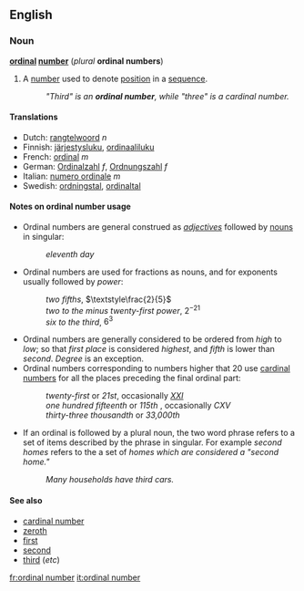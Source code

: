 ==English==
===Noun===
'''[[ordinal]] [[number]]''' (''plural'' '''ordinal numbers''')

#{{arithmetic}} A [[number]] used to denote [[position]] in a [[sequence]].
#: ''"Third" is an '''ordinal number''', while "three" is a cardinal number.''

====Translations====
*Dutch: [[rangtelwoord]] ''n''
*Finnish: [[järjestysluku]], [[ordinaaliluku]]
*French: [[ordinal]] ''m''
*German: [[Ordinalzahl]] ''f'', [[Ordnungszahl]] ''f''
*Italian: [[numero ordinale]] ''m''
*Swedish: [[ordningstal]], [[ordinaltal]]

====Notes on ordinal number usage====
*Ordinal numbers are general construed as ''[[adjective]]s'' followed by {{countable}} [[noun]]s in singular:
*:''eleventh day''
*Ordinal numbers are used for fractions as {{countable}} nouns, and for exponents usually followed by ''power'':
*:''two fifths'', <math>\textstyle\frac{2}{5}</math>
*:''two to the minus twenty-first power'', <math>2^{-21}</math>
*:''six to the third'', <math>6^3</math>
*Ordinal numbers are generally considered to be ordered from ''high'' to ''low''; so that ''first place'' is considered ''highest'', and ''fifth'' is lower than ''second''. ''Degree'' is an exception.
*Ordinal numbers corresponding to numbers higher that 20 use [[cardinal number]]s for all the places preceding the final ordinal part:
*:''twenty-first'' or ''21st'', occasionally ''[[XXI]]''
*:''one hundred fifteenth'' or ''115th'' , occasionally ''CXV''
*:''thirty-three thousandth'' or ''33,000th''
*If an ordinal is followed by a plural noun, the two word phrase refers to a set of items described by the phrase in singular. For example ''second homes'' refers to the a set of ''homes which are considered a "second home."''
*:''Many households have third cars.''

====See also====
*[[cardinal number]]
*[[zeroth]]
*[[first]]
*[[second]]
*[[third]] (''etc'')

[[fr:ordinal number]]
[[it:ordinal number]]